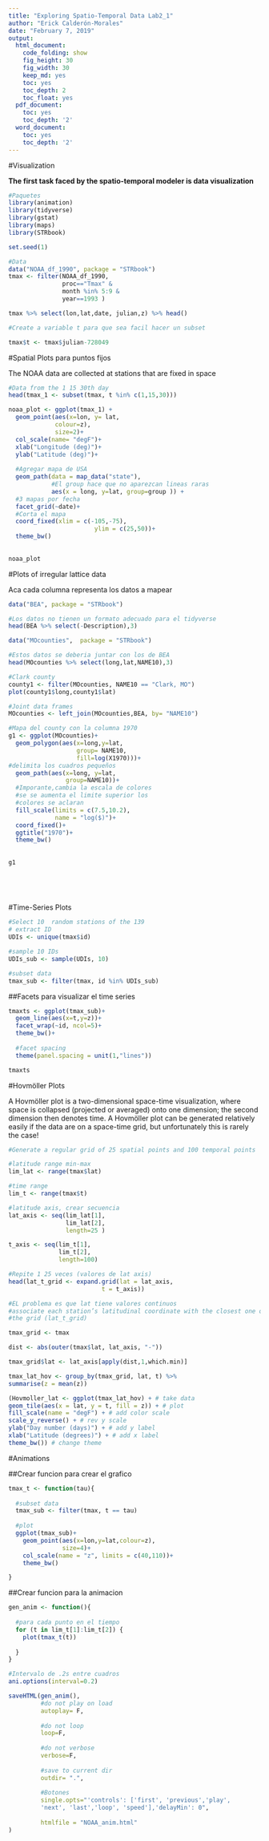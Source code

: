 ```yaml
---
title: "Exploring Spatio-Temporal Data Lab2_1"
author: "Erick Calderón-Morales"
date: "February 7, 2019"
output: 
  html_document:
    code_folding: show
    fig_height: 30
    fig_width: 30
    keep_md: yes
    toc: yes
    toc_depth: 2
    toc_float: yes
  pdf_document:
    toc: yes
    toc_depth: '2'
  word_document:
    toc: yes
    toc_depth: '2'
---
```



#Visualization

__The first task faced by the spatio-temporal modeler is data visualization__



```r

#Paquetes
library(animation)
library(tidyverse)
library(gstat)
library(maps)
library(STRbook)

set.seed(1)
```

```r
#Data
data("NOAA_df_1990", package = "STRbook")
tmax <- filter(NOAA_df_1990,
               proc=="Tmax" &
               month %in% 5:9 &
               year==1993 )

tmax %>% select(lon,lat,date, julian,z) %>% head()
```
```r
#Create a variable t para que sea facil hacer un subset 

tmax$t <- tmax$julian-728049 
```



#Spatial Plots para puntos fijos

The NOAA data are collected at stations that are fixed in space

```r

#Data from the 1 15 30th day 
head(tmax_1 <- subset(tmax, t %in% c(1,15,30)))

```
 
```r
noaa_plot <- ggplot(tmax_1) +
  geom_point(aes(x=lon, y= lat,
             colour=z),
             size=2)+
  col_scale(name= "degF")+
  xlab("Longitude (deg)")+
  ylab("Latitude (deg)")+
  
  #Agregar mapa de USA
  geom_path(data = map_data("state"),
            #El group hace que no aparezcan lineas raras
            aes(x = long, y=lat, group=group )) +
  #3 mapas por fecha          
  facet_grid(~date)+
  #Corta el mapa
  coord_fixed(xlim = c(-105,-75),
                        ylim = c(25,50))+
  theme_bw()
            
  
noaa_plot

```
 
 
#Plots of irregular lattice data

Aca cada columna representa los datos a mapear 
```r
data("BEA", package = "STRbook")

#Los datos no tienen un formato adecuado para el tidyverse
head(BEA %>% select(-Description),3)
```
```r
data("MOcounties",  package = "STRbook")

#Estos datos se deberia juntar con los de BEA
head(MOcounties %>% select(long,lat,NAME10),3)

#Clark county
county1 <- filter(MOcounties, NAME10 == "Clark, MO")
plot(county1$long,county1$lat)
```

```r
#Joint data frames
MOcounties <- left_join(MOcounties,BEA, by= "NAME10")
```

```r
#Mapa del county con la columna 1970
g1 <- ggplot(MOcounties)+
  geom_polygon(aes(x=long,y=lat,
                   group= NAME10,
                   fill=log(X1970)))+
#delimita los cuadros pequeños
  geom_path(aes(x=long, y=lat,
                group=NAME10))+
  #Imporante,cambia la escala de colores
  #se se aumenta el limite superior los 
  #colores se aclaran 
  fill_scale(limits = c(7.5,10.2),
             name = "log($)")+
  coord_fixed()+
  ggtitle("1970")+
  theme_bw()
  
  
g1 
  
  
  
  
```

#Time-Series Plots

```r
#Select 10  random stations of the 139
# extract ID
UDIs <- unique(tmax$id)

#sample 10 IDs
UDIs_sub <- sample(UDIs, 10)

#subset data
tmax_sub <- filter(tmax, id %in% UDIs_sub)
```

##Facets para visualizar el time series

```r
tmaxts <- ggplot(tmax_sub)+
  geom_line(aes(x=t,y=z))+
  facet_wrap(~id, ncol=5)+
  theme_bw()+
  
  #facet spacing
  theme(panel.spacing = unit(1,"lines"))

tmaxts
```

#Hovmöller Plots

A Hovmöller plot is a two-dimensional space-time visualization, where space is collapsed
(projected or averaged) onto one dimension; the second dimension then denotes time. A
Hovmöller plot can be generated relatively easily if the data are on a space-time grid, but
unfortunately this is rarely the case!


```r
#Generate a regular grid of 25 spatial points and 100 temporal points

#latitude range min-max
lim_lat <- range(tmax$lat)

#time range
lim_t <- range(tmax$t)

#latitude axis, crear secuencia 
lat_axis <- seq(lim_lat[1],
                lim_lat[2],
                length=25 ) 

t_axis <- seq(lim_t[1],
              lim_t[2],
              length=100)

#Repite 1 25 veces (valores de lat axis)
head(lat_t_grid <- expand.grid(lat = lat_axis,
                          t = t_axis))


```




```r
#EL problema es que lat tiene valores continuos 
#associate each station’s latitudinal coordinate with the closest one on
#the grid (lat_t_grid)

tmax_grid <- tmax

dist <- abs(outer(tmax$lat, lat_axis, "-"))

tmax_grid$lat <- lat_axis[apply(dist,1,which.min)]

```

```r
tmax_lat_hov <- group_by(tmax_grid, lat, t) %>%
summarise(z = mean(z))
```




```r
(Hovmoller_lat <- ggplot(tmax_lat_hov) + # take data
geom_tile(aes(x = lat, y = t, fill = z)) + # plot
fill_scale(name = "degF") + # add color scale
scale_y_reverse() + # rev y scale
ylab("Day number (days)") + # add y label
xlab("Latitude (degrees)") + # add x label
theme_bw()) # change theme
```

#Animations


##Crear funcion para crear el grafico

```r
tmax_t <- function(tau){
  
  #subset data
  tmax_sub <- filter(tmax, t == tau)
  
  #plot
  ggplot(tmax_sub)+
    geom_point(aes(x=lon,y=lat,colour=z),
               size=4)+
    col_scale(name = "z", limits = c(40,110))+
    theme_bw()

}
```

##Crear funcion para la animacion 

```r
gen_anim <- function(){
  
  #para cada punto en el tiempo 
  for (t in lim_t[1]:lim_t[2]) {
    plot(tmax_t(t))
    
  }
}
```


```r
#Intervalo de .2s entre cuadros
ani.options(interval=0.2)

saveHTML(gen_anim(),
         #do not play on load
         autoplay= F,
         
         #do not loop
         loop=F,
         
         #do not verbose
         verbose=F, 
         
         #save to current dir
         outdir= ".",
         
         #Botones
         single.opts="'controls': ['first', 'previous','play', 
         'next', 'last','loop', 'speed'],'delayMin': 0",
         
         htmlfile = "NOAA_anim.html"
)
```

